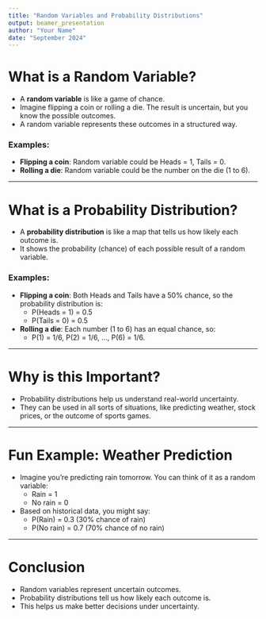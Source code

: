 ```yaml
---
title: "Random Variables and Probability Distributions"
output: beamer_presentation
author: "Your Name"
date: "September 2024"
---
```


# What is a Random Variable?

- A **random variable** is like a game of chance.
- Imagine flipping a coin or rolling a die. The result is uncertain, but you know the possible outcomes.
- A random variable represents these outcomes in a structured way.

### Examples:
- **Flipping a coin**: Random variable could be Heads = 1, Tails = 0.
- **Rolling a die**: Random variable could be the number on the die (1 to 6).

---

# What is a Probability Distribution?

- A **probability distribution** is like a map that tells us how likely each outcome is.
- It shows the probability (chance) of each possible result of a random variable.

### Examples:
- **Flipping a coin**: Both Heads and Tails have a 50% chance, so the probability distribution is:
  - P(Heads = 1) = 0.5
  - P(Tails = 0) = 0.5

- **Rolling a die**: Each number (1 to 6) has an equal chance, so:
  - P(1) = 1/6, P(2) = 1/6, ..., P(6) = 1/6.

---

# Why is this Important?

- Probability distributions help us understand real-world uncertainty.
- They can be used in all sorts of situations, like predicting weather, stock prices, or the outcome of sports games.

---

# Fun Example: Weather Prediction

- Imagine you’re predicting rain tomorrow. You can think of it as a random variable:
  - Rain = 1
  - No rain = 0

- Based on historical data, you might say:
  - P(Rain) = 0.3 (30% chance of rain)
  - P(No rain) = 0.7 (70% chance of no rain)

---

# Conclusion

- Random variables represent uncertain outcomes.
- Probability distributions tell us how likely each outcome is.
- This helps us make better decisions under uncertainty.

